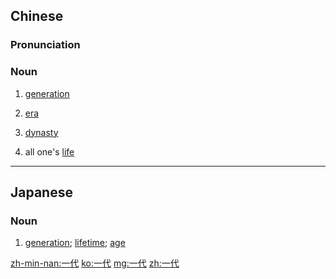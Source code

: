 ==Chinese==
{{zh-forms}}

===Pronunciation===
{{zh-pron
|m=一dài
|c=jat1 doi6
|h=pfs=yit-thoi
|cat=n
}}

===Noun===
{{zh-noun}}

# [[generation]]
#: {{zh-x|總的來說，我 這 '''一代''' 還 算 比較 開通。|Generally speaking, my '''generation''' can be considered quite open-minded.}}
#: {{zh-x|這 個 習俗 被 '''一代''' '''一代''' 地{de} 傳 下去。|This custom was passed down from one '''generation''' to another.}}
#: {{zh-x|這 '''一代''' 的 計算機 改變 了 我們 創建 媒體 的 方法。|This '''generation''' of computers changed the way we create media.}}
# {{lb|zh|dated}} [[era]]
# {{lb|zh|dated}} [[dynasty]]
# {{lb|zh|dated}} all one's [[life]]

----

==Japanese==
{{ja-kanjitab|いち|だい|yomi=o}}

===Noun===
{{ja-noun|いちだい}}

# [[generation]]; [[lifetime]]; [[age]]

[[zh-min-nan:一代]]
[[ko:一代]]
[[mg:一代]]
[[zh:一代]]